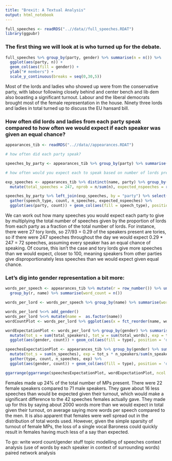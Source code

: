 ```yaml
---
title: "Brexit: A Textual Analysis"
output: html_notebook
---
```


```r
full_speeches <- readRDS("..//data//full_speeches.RDAT")
library(ggpubr)
```


### The first thing we will look at is who turned up for the debate. 


```r
full_speeches %>% group_by(party, gender) %>% summarise(n = n()) %>%
  ggplot(aes(party, n)) +
  geom_col(aes(fill = gender)) +
  ylab("# members") +
  scale_y_continuous(breaks = seq(0,30,5))
```

Most of the lords and ladies who showed up were from the conservative party, with labour following closely behind and center bench and lib dem also boasting a significant turnout. Labour and the liberal democrats brought most of the female representation in the house. Ninety three lords and ladies in total turned up to discuss the EU hansard bill.

### How often did lords and ladies from each party speak compared to how often we would expect if each speaker was given an equal chance?

```r
appearances_tib <- readRDS("..//data//appearances.RDAT")

# how often did each party speak?

speeches_by_party <- appearances_tib %>% group_by(party) %>% summarise(n_speeches = n())

# how often would you expect each to speak based on number of lords present?

exp_speeches <- appearances_tib %>% distinct(name, party) %>% group_by(party) %>% summarise(n = n()) %>%
  mutate(total_speeches = 247, nprob = n/sum(n), expected_nspeeches = round(total_speeches*nprob)) 

speeches_by_party %>% left_join(exp_speeches, by = "party") %>% select(party,n_speeches,expected_nspeeches) %>% 
  gather(speech_type, count, n_speeches, expected_nspeeches) %>%
  ggplot(aes(party, count)) + geom_col(aes(fill = speech_type), position = "dodge")
```
We can work out how many speeches you would expect each party to give by multiplying the total number of speeches given by the proportion of lords from each party as a fraction of the total number of lords. For instance, there were 27 tory lords, so 27/93 = 0.29 of the speakers present are tories, so if there were 247 speeches throughout the day we would expect 0.29 * 247 = 72 speeches, assuming every speaker has an equal chance of speaking. Of course, this isn't the case and tory lords give more speeches than we would expect, closer to 100, meaning speakers from other parties give disproportionately less speeches than we would expect given equal chance. 

### Let's dig into gender representation a bit more:

```r
words_per_speech <- appearances_tib %>% mutate(r = row_number()) %>% unnest_tokens(word, speeches) %>% 
  group_by(r, name) %>% summarise(word_count = n())

words_per_lord <- words_per_speech %>% group_by(name) %>% summarise(word_count = sum(word_count)) %>% filter(!is.na(name))

words_per_lord %<>% add_gender()
words_per_lord %<>% mutate(name =  as.factor(name))
wordCountPlot <- words_per_lord %>% ggplot(aes(x = fct_reorder(name, word_count), y = word_count)) + geom_col(aes(fill = gender)) 

wordExpectationPlot <- words_per_lord %>% group_by(gender) %>% summarise(total_words = sum(word_count), total_speakers = length(name)) %>% ungroup() %>%
  mutate(tot_s = sum(total_speakers), tot_w = sum(total_words), exp = tot_w*(total_speakers/tot_s)) %>% gather(type, count, total_words, exp) %>%
  ggplot(aes(gender, count)) + geom_col(aes(fill = type), position = 'dodge')

speechesExpectationPlot <- appearances_tib %>% group_by(gender) %>% summarise(n_speeches = length(name), n_speakers = length(unique(name))) %>% ungroup() %>% 
  mutate(tot_s = sum(n_speeches), exp = tot_s * n_speakers/sum(n_speakers)) %>%
  gather(type, count, n_speeches, exp) %>%
  ggplot(aes(gender, count)) + geom_col(aes(fill = type), position = 'dodge')

ggarrange(ggarrange(speechesExpectationPlot, wordExpectationPlot, ncol = 2), wordCountPlot, nrow = 2)
```

Females made up 24% of the total number of MPs present. There were 22 female speakers compared to 71 male speakers. They gave about 16 less speeches than would be expected given their turnout, which would make a significant difference to the 42 speeches females actually gave. They made up for this by saying about 2000 words more than we would expect in total given their turnout, on average saying more words per speech compared to the men. It is also apparent that females were well spread out in the distribution of total words used. However, given the simple sparsity of turnout of female MPs, the loss of a single vocal Baroness could quickly result in females having much less of a say than expected.




To go:
write word count/gender stuff
topic modelling of speeches
context analysis (use of words by each speaker in context of surrounding words)
paired network analysis


